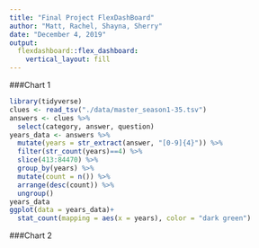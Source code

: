 ```yaml
---
title: "Final Project FlexDashBoard"
author: "Matt, Rachel, Shayna, Sherry"
date: "December 4, 2019"
output:
  flexdashboard::flex_dashboard:
    vertical_layout: fill
---
```


###Chart 1
```r
library(tidyverse)
clues <- read_tsv("./data/master_season1-35.tsv")
answers <- clues %>% 
  select(category, answer, question)
years_data <- answers %>% 
  mutate(years = str_extract(answer, "[0-9]{4}")) %>%
  filter(str_count(years)==4) %>% 
  slice(413:84470) %>% 
  group_by(years) %>% 
  mutate(count = n()) %>% 
  arrange(desc(count)) %>% 
  ungroup()
years_data
ggplot(data = years_data)+
  stat_count(mapping = aes(x = years), color = "dark green")

```

###Chart 2
```r

```

